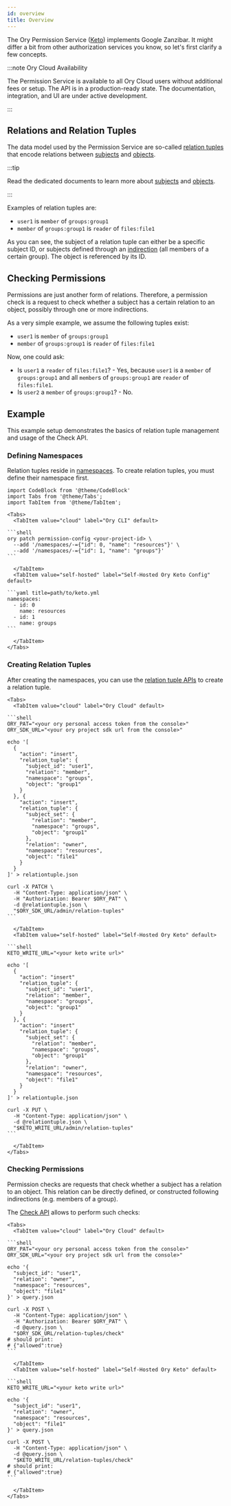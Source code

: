 ```yaml
---
id: overview
title: Overview
---
```


The Ory Permission Service ([Keto](https://github.com/ory/keto)) implements
Google Zanzibar. It might differ a bit from other authorization services you
know, so let's first clarify a few concepts.

:::note Ory Cloud Availability

The Permission Service is available to all Ory Cloud users without additional
fees or setup. The API is in a production-ready state. The documentation,
integration, and UI are under active development.

:::

## Relations and Relation Tuples

The data model used by the Permission Service are so-called
[relation tuples](/keto/concepts/relation-tuples.mdx) that encode relations
between [subjects](/keto/concepts/subjects.mdx) and
[objects](/keto/concepts/objects.mdx).

:::tip

Read the dedicated documents to learn more about
[subjects](/keto/concepts/subjects.mdx) and
[objects](/keto/concepts/objects.mdx).

:::

Examples of relation tuples are:

- `user1` is `member` of `groups:group1`
- `member` of `groups:group1` is `reader` of `files:file1`

As you can see, the subject of a relation tuple can either be a specific subject
ID, or subjects defined through an
[indirection](https://en.wikipedia.org/wiki/Indirection) (all members of a
certain group). The object is referenced by its ID.

## Checking Permissions

Permissions are just another form of relations. Therefore, a permission check is
a request to check whether a subject has a certain relation to an object,
possibly through one or more indirections.

As a very simple example, we assume the following tuples exist:

- `user1` is `member` of `groups:group1`
- `member` of `groups:group1` is `reader` of `files:file1`

Now, one could ask:

- Is `user1` a `reader` of `files:file1`? - Yes, because `user1` is a `member`
  of `groups:group1` and all `member`s of `groups:group1` are `reader` of
  `files:file1`.
- Is `user2` a `member` of `groups:group1`? - No.

## Example

This example setup demonstrates the basics of relation tuple management and
usage of the Check API.

### Defining Namespaces

Relation tuples reside in [namespaces](/keto/concepts/namespaces.mdx). To create
relation tuples, you must define their namespace first.

````mdx-code-block
import CodeBlock from '@theme/CodeBlock'
import Tabs from '@theme/Tabs';
import TabItem from '@theme/TabItem';

<Tabs>
  <TabItem value="cloud" label="Ory CLI" default>

```shell
ory patch permission-config <your-project-id> \
  --add '/namespaces/-={"id": 0, "name": "resources"}' \
  --add '/namespaces/-={"id": 1, "name": "groups"}'
```

  </TabItem>
  <TabItem value="self-hosted" label="Self-Hosted Ory Keto Config" default>

```yaml title=path/to/keto.yml
namespaces:
  - id: 0
    name: resources
  - id: 1
    name: groups
```

  </TabItem>
</Tabs>
````

### Creating Relation Tuples

After creating the namespaces, you can use the
[relation tuple APIs](/reference/api.mdx#operation/createRelationTuple) to
create a relation tuple.

````mdx-code-block
<Tabs>
  <TabItem value="cloud" label="Ory Cloud" default>

```shell
ORY_PAT="<your ory personal access token from the console>"
ORY_SDK_URL="<your ory project sdk url from the console>"

echo '[
  {
    "action": "insert",
    "relation_tuple": {
      "subject_id": "user1",
      "relation": "member",
      "namespace": "groups",
      "object": "group1"
    }
  }, {
    "action": "insert",
    "relation_tuple": {
      "subject_set": {
        "relation": "member",
        "namespace": "groups",
        "object": "group1"
      },
      "relation": "owner",
      "namespace": "resources",
      "object": "file1"
    }
  }
]' > relationtuple.json

curl -X PATCH \
  -H "Content-Type: application/json" \
  -H "Authorization: Bearer $ORY_PAT" \
  -d @relationtuple.json \
  "$ORY_SDK_URL/admin/relation-tuples"
```

  </TabItem>
  <TabItem value="self-hosted" label="Self-Hosted Ory Keto" default>

```shell
KETO_WRITE_URL="<your keto write url>"

echo '[
  {
    "action": "insert"
    "relation_tuple": {
      "subject_id": "user1",
      "relation": "member",
      "namespace": "groups",
      "object": "group1"
    }
  }, {
    "action": "insert"
    "relation_tuple": {
      "subject_set": {
        "relation": "member",
        "namespace": "groups",
        "object": "group1"
      },
      "relation": "owner",
      "namespace": "resources",
      "object": "file1"
    }
  }
]' > relationtuple.json

curl -X PUT \
  -H "Content-Type: application/json" \
  -d @relationtuple.json \
  "$KETO_WRITE_URL/admin/relation-tuples"
```

  </TabItem>
</Tabs>
````

### Checking Permissions

Permission checks are requests that check whether a subject has a relation to an
object. This relation can be directly defined, or constructed following
indirections (e.g. members of a group).

The [Check API](/reference/api.mdx#operation/postCheck) allows to perform such
checks:

````mdx-code-block
<Tabs>
  <TabItem value="cloud" label="Ory Cloud" default>

```shell
ORY_PAT="<your ory personal access token from the console>"
ORY_SDK_URL="<your ory project sdk url from the console>"

echo '{
  "subject_id": "user1",
  "relation": "owner",
  "namespace": "resources",
  "object": "file1"
}' > query.json

curl -X POST \
  -H "Content-Type: application/json" \
  -H "Authorization: Bearer $ORY_PAT" \
  -d @query.json \
  "$ORY_SDK_URL/relation-tuples/check"
# should print:
# {"allowed":true}
```

  </TabItem>
  <TabItem value="self-hosted" label="Self-Hosted Ory Keto" default>

```shell
KETO_WRITE_URL="<your keto write url>"

echo '{
  "subject_id": "user1",
  "relation": "owner",
  "namespace": "resources",
  "object": "file1"
}' > query.json

curl -X POST \
  -H "Content-Type: application/json" \
  -d @query.json \
  "$KETO_WRITE_URL/relation-tuples/check"
# should print:
# {"allowed":true}
```

  </TabItem>
</Tabs>
````
